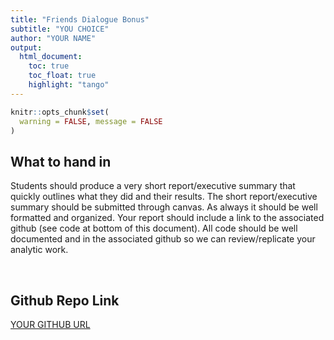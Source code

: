```yaml
---
title: "Friends Dialogue Bonus"
subtitle: "YOU CHOICE"
author: "YOUR NAME"
output: 
  html_document:
    toc: true
    toc_float: true
    highlight: "tango"
---
```


<!-- Set global options for R code chunks -->
```r
knitr::opts_chunk$set(
  warning = FALSE, message = FALSE
)
```

## What to hand in

Students should produce a very short report/executive summary that quickly outlines what they did and their results. The short report/executive summary should be submitted through canvas. As always it should be well formatted and organized. Your report should include a link to the associated github (see code at bottom of this document). All code should be well documented and in the associated github so we can review/replicate your analytic work. 

<br>

## Github Repo Link

[YOUR GITHUB URL](YOUR-GITHUB-URL){target="_blank"}
